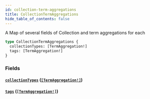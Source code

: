 ```yaml
---
id: collection-term-aggregations
title: CollectionTermAggregations
hide_table_of_contents: false
---
```



A Map of several fields of Collection and term aggregations for each

```graphql
type CollectionTermAggregations {
  collectionTypes: [TermAggregation!]
  tags: [TermAggregation!]
}
```


### Fields

#### [`collectionTypes`](#) ([`[TermAggregation!]`](/demand/api/graphql-storefront/reference/objects/term-aggregation))




#### [`tags`](#) ([`[TermAggregation!]`](/demand/api/graphql-storefront/reference/objects/term-aggregation))







